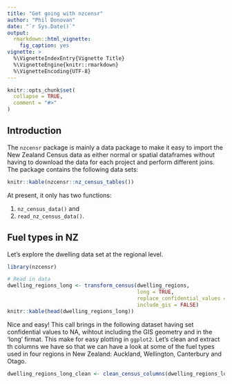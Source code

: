 ```yaml
---
title: "Get going with nzcensr"
author: "Phil Donovan"
date: "`r Sys.Date()`"
output: 
  rmarkdown::html_vignette:
    fig_caption: yes
vignette: >
  %\VignetteIndexEntry{Vignette Title}
  %\VignetteEngine{knitr::rmarkdown}
  %\VignetteEncoding{UTF-8}
---
```


```r
knitr::opts_chunk$set(
  collapse = TRUE,
  comment = "#>"
)
```

## Introduction

The `nzcensr` package is mainly a data package to make it easy to import the New Zealand Census data as either normal or spatial dataframes without having to download the data for each project and perform different joins.
The package contains the following data sets:

```r
knitr::kable(nzcensr::nz_census_tables())
```

At present, it only has two functions:

  1. `nz_census_data()` and
  2. `read_nz_census_data()`.
  
## Fuel types in NZ

Let's explore the dwelling data set at the regional level.

```r
library(nzcensr)

# Read in data
dwelling_regions_long <- transform_census(dwelling_regions, 
                                          long = TRUE, 
                                          replace_confidential_values = NA_integer_, 
                                          include_gis = FALSE)
knitr::kable(head(dwelling_regions_long))
```

Nice and easy! 
This call brings in the following dataset having set confidential values to NA, wihtout including the GIS geometry and in the 'long' firmat. 
This make for easy plotting in `ggplot2`.
Let's clean and extract th columns we have so that we can have a look at some of the fuel types used in four regions in New Zealand: Auckland, Wellington, Canterbury and Otago.

```r
dwelling_regions_long_clean <- clean_census_columns(dwelling_regions_long)
```


